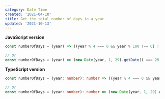 ```yaml
---
category: Date Time
created: '2021-04-10'
title: Get the total number of days in a year
updated: '2021-10-13'
---
```


**JavaScript version**

```js numberOfDays.js
const numberOfDays = (year) => ((year % 4 === 0 && year % 100 !== 0) || year % 400 === 0 ? 366 : 365);

// Or
const numberOfDays = (year) => (new Date(year, 1, 29).getDate() === 29 ? 366 : 365);
```

**TypeScript version**

```ts numberOfDays.ts
const numberOfDays = (year: number): number => ((year % 4 === 0 && year % 100 !== 0) || year % 400 === 0 ? 366 : 365);

// Or
const numberOfDays = (year: number): number => (new Date(year, 1, 29).getDate() === 29 ? 366 : 365);
```
